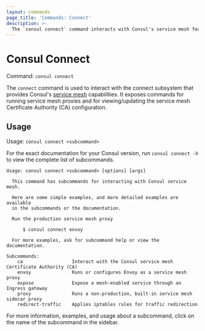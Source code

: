 ```yaml
---
layout: commands
page_title: 'Commands: Connect'
description: >-
  The `consul connect` command interacts with Consul's service mesh features. It exposes top-level commands for interacting with the internal CA and service mesh proxies, exposing services through ingress gateways, and applying iptables rules.
---
```


# Consul Connect

Command: `consul connect`

The `connect` command is used to interact with the connect subsystem
that provides Consul's [service mesh](/consul/docs/connect) capabilities.
It exposes commands for running service mesh proxies and
for viewing/updating the service mesh Certificate Authority (CA) configuration.

## Usage

Usage: `consul connect <subcommand>`

For the exact documentation for your Consul version, run `consul connect -h` to view
the complete list of subcommands.

```text
Usage: consul connect <subcommand> [options] [args]

  This command has subcommands for interacting with Consul service mesh.

  Here are some simple examples, and more detailed examples are available
  in the subcommands or the documentation.

  Run the production service mesh proxy

      $ consul connect envoy

  For more examples, ask for subcommand help or view the documentation.

Subcommands:
    ca                  Interact with the Consul service mesh Certificate Authority (CA)
    envoy               Runs or configures Envoy as a service mesh proxy
    expose              Expose a mesh-enabled service through an Ingress gateway
    proxy               Runs a non-production, built-in service mesh sidecar proxy
    redirect-traffic    Applies iptables rules for traffic redirection
```

For more information, examples, and usage about a subcommand, click on the name
of the subcommand in the sidebar.
